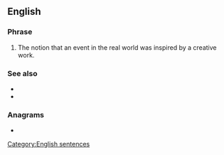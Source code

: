 ==English==
{{wikipedia|life imitating art}}

===Phrase===
{{head|en|phrase}}

# The notion that an event in the real world was inspired by a creative work.

===See also===
* {{l|en|art imitates life}}
* {{l|en|truth is stranger than fiction}}

===Anagrams===
* {{anagrams|en|a=aaeefiiilmrsttt|art imitates life}}

[[Category:English sentences]]